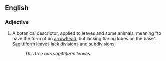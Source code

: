 ==English==

===Adjective===
{{en-adj}}

# A botanical descriptor, applied to leaves and some animals, meaning "to have the form of an [[arrowhead]], but lacking flaring lobes on the base". Sagittiform leaves lack divisions and subdivisions.
#:''This tree has sagittiform leaves.''